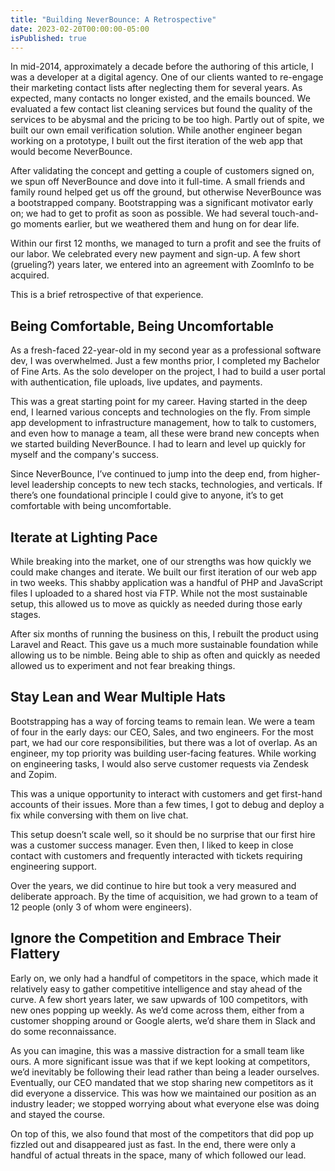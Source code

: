 ```yaml
---
title: "Building NeverBounce: A Retrospective"
date: 2023-02-20T00:00:00-05:00
isPublished: true
---
```


In mid-2014, approximately a decade before the authoring of this article, I was a developer at a digital agency. One of our clients wanted to re-engage their marketing contact lists after neglecting them for several years. As expected, many contacts no longer existed, and the emails bounced. We evaluated a few contact list cleaning services but found the quality of the services to be abysmal and the pricing to be too high. Partly out of spite, we built our own email verification solution. While another engineer began working on a prototype, I built out the first iteration of the web app that would become NeverBounce.

After validating the concept and getting a couple of customers signed on, we spun off NeverBounce and dove into it full-time. A small friends and family round helped get us off the ground, but otherwise NeverBounce was a bootstrapped company. Bootstrapping was a significant motivator early on; we had to get to profit as soon as possible. We had several touch-and-go moments earlier, but we weathered them and hung on for dear life.

Within our first 12 months, we managed to turn a profit and see the fruits of our labor. We celebrated every new payment and sign-up. A few short (grueling?) years later, we entered into an agreement with ZoomInfo to be acquired.

This is a brief retrospective of that experience.

## Being Comfortable, Being Uncomfortable

As a fresh-faced 22-year-old in my second year as a professional software dev, I was overwhelmed. Just a few months prior, I completed my Bachelor of Fine Arts. As the solo developer on the project, I had to build a user portal with authentication, file uploads, live updates, and payments.

This was a great starting point for my career. Having started in the deep end, I learned various concepts and technologies on the fly. From simple app development to infrastructure management, how to talk to customers, and even how to manage a team, all these were brand new concepts when we started building NeverBounce. I had to learn and level up quickly for myself and the company's success.

Since NeverBounce, I’ve continued to jump into the deep end, from higher-level leadership concepts to new tech stacks, technologies, and verticals. If there’s one foundational principle I could give to anyone, it’s to get comfortable with being uncomfortable.

## Iterate at Lighting Pace

While breaking into the market, one of our strengths was how quickly we could make changes and iterate. We built our first iteration of our web app in two weeks. This shabby application was a handful of PHP and JavaScript files I uploaded to a shared host via FTP. While not the most sustainable setup, this allowed us to move as quickly as needed during those early stages.

After six months of running the business on this, I rebuilt the product using Laravel and React. This gave us a much more sustainable foundation while allowing us to be nimble. Being able to ship as often and quickly as needed allowed us to experiment and not fear breaking things.

## Stay Lean and Wear Multiple Hats

Bootstrapping has a way of forcing teams to remain lean. We were a team of four in the early days: our CEO, Sales, and two engineers. For the most part, we had our core responsibilities, but there was a lot of overlap. As an engineer, my top priority was building user-facing features. While working on engineering tasks, I would also serve customer requests via Zendesk and Zopim.

This was a unique opportunity to interact with customers and get first-hand accounts of their issues. More than a few times, I got to debug and deploy a fix while conversing with them on live chat.

This setup doesn’t scale well, so it should be no surprise that our first hire was a customer success manager. Even then, I liked to keep in close contact with customers and frequently interacted with tickets requiring engineering support.

Over the years, we did continue to hire but took a very measured and deliberate approach. By the time of acquisition, we had grown to a team of 12 people (only 3 of whom were engineers).

## Ignore the Competition and Embrace Their Flattery

Early on, we only had a handful of competitors in the space, which made it relatively easy to gather competitive intelligence and stay ahead of the curve. A few short years later, we saw upwards of 100 competitors, with new ones popping up weekly. As we’d come across them, either from a customer shopping around or Google alerts, we’d share them in Slack and do some reconnaissance.

As you can imagine, this was a massive distraction for a small team like ours. A more significant issue was that if we kept looking at competitors, we’d inevitably be following their lead rather than being a leader ourselves. Eventually, our CEO mandated that we stop sharing new competitors as it did everyone a disservice. This was how we maintained our position as an industry leader; we stopped worrying about what everyone else was doing and stayed the course.

On top of this, we also found that most of the competitors that did pop up fizzled out and disappeared just as fast. In the end, there were only a handful of actual threats in the space, many of which followed our lead.
